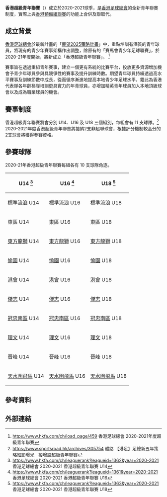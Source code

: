 {{Infobox football league
| name             = 香港超級青年聯賽
| image            = 
| pixels           = 
| country          = 香港
| confed           = 
| founded          = 2020-2021
| first            = [[2020–21年香港超級青年聯賽|2020–21]]
| teams            = 11 隊
| domest_cup       = 
| season           = [[2020–21年香港超級青年聯賽|2020–21]]
| champions        = 
| most_champs      = 
| website          = [https://www.hkfa.com/ 官方網站]
| current          = [[2020–21年香港超級青年聯賽|2020–21年香港超級青年聯賽]]
}}

'''香港超級青年聯賽'''（{{lang-en|'''Hong Kong Premier Youth League'''}}）成立於2020-2021球季，是[[香港足球總會|香港足球總會]]的全新青年聯賽制度，實際上與[[香港預備組聯賽|香港預備組聯賽]]的功能上合併及聯取代。

== 成立背景 ==
[[香港足球總會|香港足球總會]]於最新計畫的「[[展望2025策略計畫|展望2025策略計畫]]」中，重點培訓有潛質的青年球員，將現有的青少年賽事架構作出調整，除原有的「賽馬會青少年足球聯賽」，於2020-21年度開始，將新成立「香港超級青年聯賽」。 <ref>https://www.hkfa.com/ch/load_page/459 {{Wayback|url=https://www.hkfa.com/ch/load_page/459 |date=20210730161959 }} 香港足球總會 2020-2021年度超級青年聯賽</ref>

賽事旨在透過重組青年賽事，建立一個更有系統的比賽平台，投放更多資源增加機會予青少年球員參與具競爭性的賽事及提升訓練時數。期望青年球員持續透過高水平賽事及訓練節數中成長，從而循序漸進地提高本地青少年足球水平，籍此為香港代表隊各年齡梯隊培訓更具實力的年青球員，亦增加精英青年球員加入本地頂級球會以及成為職業球員的機會。

== 賽事制度 ==
香港超級青年聯賽將會分別 U14、U16 及 U18 三個組別，每組會有 11 支球隊。<ref>https://www.sportsroad.hk/archives/305754 {{Wayback|url=https://www.sportsroad.hk/archives/305754 |date=20210228044256 }} 體路 【港足】足總新五年策略細節曝光ㅤ擬增設超級青年聯賽</ref>
2020-2021年度香港超級青年聯賽將接納2支非超聯球會，根據評分機制較高分的2支球會將獲得參賽資格。

== 參賽球隊 ==
2020-21年香港超級青年聯賽每組各有 10 支球隊角逐。
{| class="sortable wikitable"
|-
!U14 <ref>https://www.hkfa.com/ch/leaguerank?leagueid=1362&year=2020-2021 香港足球總會 2020-2021 香港超級青年聯賽 U14 </ref>
!U16 <ref>https://www.hkfa.com/ch/leaguerank?leagueid=1361&year=2020-2021 {{Wayback|url=https://www.hkfa.com/ch/leaguerank?leagueid=1361&year=2020-2021 |date=20210723193054 }} 香港足球總會 2020-2021 香港超級青年聯賽 U16</ref>
!U18 <ref>https://www.hkfa.com/ch/leaguerank?leagueid=1363&year=2020-2021 香港足球總會 2020-2021 香港超級青年聯賽 U18 </ref>
|-
|[[標準流浪|標準流浪]] U14
|[[標準流浪|標準流浪]] U16
|[[標準流浪|標準流浪]] U18
|-
|東區 U14
|東區 U16
|東區 U18
|-
|[[東方龍獅|東方龍獅]] U14
|[[東方龍獅|東方龍獅]] U16
|[[東方龍獅|東方龍獅]] U18
|-
|[[愉園|愉園]] U14
|[[愉園|愉園]] U16
|[[愉園|愉園]] U18
|-
|[[港會|港會]] U14
|[[港會|港會]] U16
|[[港會|港會]] U18
|-
|[[傑志|傑志]] U14
|[[傑志|傑志]] U16
|[[傑志|傑志]] U18
|-
|[[冠忠南區|冠忠南區]] U14
|[[冠忠南區|冠忠南區]] U16
|[[冠忠南區|冠忠南區]] U18
|-
|[[理文|理文]] U14
|[[理文|理文]] U16
|[[理文|理文]] U18
|-
|晉峰 U14
|晉峰 U16
|晉峰 U18
|-
|[[天水圍飛馬|天水圍飛馬]] U14
|[[天水圍飛馬|天水圍飛馬]] U16
|[[天水圍飛馬|天水圍飛馬]] U18
|}
== 參考資料 ==
{{reflist}}

== 外部連結 ==
{{香港足球}}